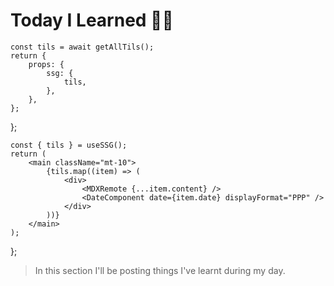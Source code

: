 # Today I Learned ✍🏽


	const tils = await getAllTils();
	return {
		props: {
			ssg: {
				tils,
			},
		},
	};
};

	const { tils } = useSSG();
	return (
		<main className="mt-10">
			{tils.map((item) => (
				<div>
					<MDXRemote {...item.content} />
					<DateComponent date={item.date} displayFormat="PPP" />
				</div>
			))}
		</main>
	);
};

> In this section I'll be posting things I've learnt during my day.

<Til />
